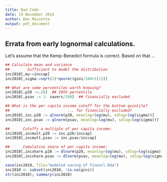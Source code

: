 ```yaml
---
title: Bad Code
date: 19 November 2014
author: Ben Mazzotta
output: pdf_document
---
```



## Errata from early lognormal calculations.

Let's assume that the Kemp-Benedict formula is correct. Based on that ... 

```r
## Calculate mean and variance
##        Sufficient to model the distribution
inc2010[,mu:=inccap]
inc2010[,sigma:=sqrt(2)*qnorm((gini/100+1)/2)]

## What are some percentiles worth knowing? 
inc2010[,p20 :=.20]  ## 20th percentile
inc2010[,psav := 1- savers/100]  ## financially excluded

## What is the per capita income cutoff for the bottom quintile? 
##                          ... for financially excluded?
inc2010[,inc.p20 := qlnorm(p20, meanlog=log(mu), sdlog=log(sigma))]
inc2010[,inc.psav := qlnorm(psav, meanlog=log(mu), sdlog=log(sigma))]

##      Cutoffs a multiple of per capita income:
inc2010[,incmult.p20 := inc.p20/inccap]
inc2010[,incmult.psav := inc.psav/inccap]

##      Cumulative share of per capita income:
inc2010[,incshare.p20 := dlnorm(p20, meanlog=log(mu), sdlog=log(sigma))]
inc2010[,incshare.psav := dlnorm(psav, meanlog=log(mu), sdlog=log(sigma))]

save(inc2010, file="modeled saving of finexcl.Rda")
inc2010 <- subset(inc2010, !is.na(gini))
str(inc2010); summary(inc2010)
```